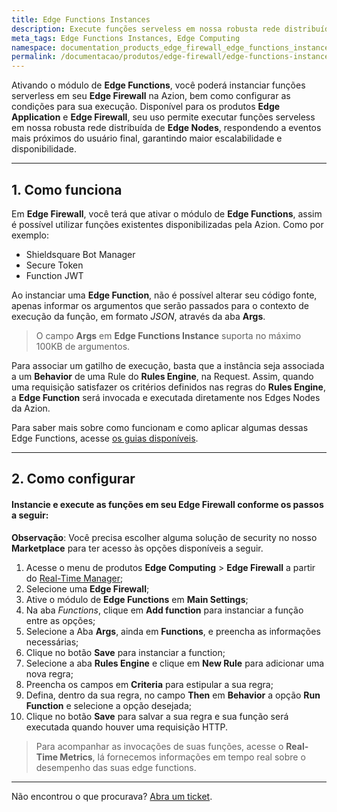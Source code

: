 ```yaml
---
title: Edge Functions Instances
description: Execute funções serveless em nossa robusta rede distribuída de Edge Nodes, respondendo a eventos mais próximos do usuário final, garantindo maior escalabilidade e disponibilidade.
meta_tags: Edge Functions Instances, Edge Computing
namespace: documentation_products_edge_firewall_edge_functions_instances
permalink: /documentacao/produtos/edge-firewall/edge-functions-instances/
---
```


Ativando o módulo de **Edge Functions**, você poderá instanciar funções serverless em seu **Edge Firewall** na Azion, bem como configurar as condições para sua execução. Disponível para os produtos **Edge Application** e **Edge Firewall**, seu uso permite executar funções serveless em nossa robusta rede distribuída de **Edge Nodes**, respondendo a eventos mais próximos do usuário final, garantindo maior escalabilidade e disponibilidade.

---

## 1. Como funciona

Em **Edge Firewall**, você terá que ativar o módulo de **Edge Functions**, assim é possível utilizar funções existentes disponibilizadas pela Azion. Como por exemplo:

* Shieldsquare Bot Manager
* Secure Token
* Function JWT

Ao instanciar uma **Edge Function**, não é possível alterar seu código fonte, apenas informar os argumentos que serão passados para o contexto de execução da função, em formato *JSON*, através da aba **Args**.

> O campo **Args** em **Edge Functions Instance** suporta no máximo 100KB de argumentos.

Para associar um gatilho de execução, basta que a instância seja associada a um **Behavior** de uma Rule do **Rules Engine**, na Request. Assim, quando uma requisição satisfazer os critérios definidos nas regras do **Rules Engine**, a **Edge Function** será invocada e executada diretamente nos Edges Nodes da Azion.

Para saber mais sobre como funcionam e como aplicar algumas dessas Edge Functions, acesse [os guias disponíveis](/pt-br/documentacao/produtos/guias/).

---

## 2. Como configurar

#### Instancie e execute as funções em seu Edge Firewall conforme os passos a seguir:

**Observação**: Você precisa escolher alguma solução de security no nosso  **Marketplace** para ter acesso às opções disponíveis a seguir.

1. Acesse o menu de produtos **Edge Computing** > **Edge  Firewall** a partir do [Real-Time Manager](https://manager.azion.com/);
2. Selecione uma **Edge Firewall**;
3. Ative o módulo de **Edge Functions** em **Main Settings**;
4. Na aba *Functions*, clique em **Add function** para instanciar a função entre as opções;
5. Selecione a Aba **Args**, ainda em **Functions**, e preencha as informações necessárias;
6. Clique no botão **Save** para instanciar a function;
7. Selecione a aba **Rules Engine** e clique em **New Rule** para adicionar uma nova regra;
8. Preencha os campos em **Criteria** para estipular a sua regra;
9. Defina, dentro da sua regra, no campo **Then** em **Behavior**  a opção **Run Function** e selecione a opção desejada;
10. Clique no botão **Save** para salvar a sua regra e sua função será executada quando houver uma requisição HTTP.

> Para acompanhar as invocações de suas funções, acesse o **Real-Time Metrics**, lá fornecemos informações em tempo real sobre o desempenho das suas edge functions.

---

Não encontrou o que procurava? [Abra um ticket](https://tickets.azion.com/pt-BR/support/login/).
